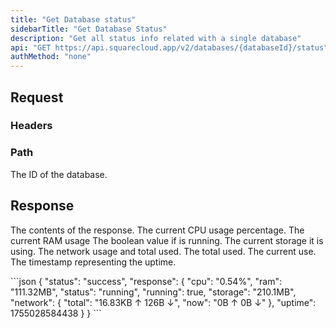 ```yaml
---
title: "Get Database status"
sidebarTitle: "Get Database Status"
description: "Get all status info related with a single database"
api: "GET https://api.squarecloud.app/v2/databases/{databaseId}/status"
authMethod: "none"
---
```



## Request

### Headers

<Authorization />

### Path

<ParamField path="databaseId" type="string" placeholder="Database ID" required>
  The ID of the database.
</ParamField>

## Response

<Status />

<ResponseField name="response" type="object">

The contents of the response.
<Expandable title="Toggle object">
<ResponseField name="cpu" type="string">
  The current CPU usage percentage.
</ResponseField>
<ResponseField name="ram" type="string">
  The current RAM usage
</ResponseField>
<ResponseField name="running" type="boolean">
  The boolean value if is running.
</ResponseField>
<ResponseField name="storage" type="string">
  The current storage it is using.
</ResponseField>
<ResponseField name="network" type="object">
  The network usage and total used.
<Expandable title="Toggle object">
<ResponseField name="total" type="string">
  The total used.
</ResponseField>
<ResponseField name="now" type="string">
  The current use.
</ResponseField>
</Expandable>
</ResponseField>
<ResponseField name="uptime" type="int">
  The timestamp representing the uptime.
</ResponseField>
</Expandable>
</ResponseField>

<ResponseExample>
```json
{
    "status": "success",
    "response": {
        "cpu": "0.54%",
        "ram": "111.32MB",
        "status": "running",
        "running": true,
        "storage": "210.1MB",
        "network": {
            "total": "16.83KB ↑ 126B ↓",
            "now": "0B ↑ 0B ↓"
        },
        "uptime": 1755028584438
    }
}
```
</ResponseExample>